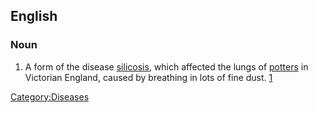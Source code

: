 {{wikipedia}}
==English==
===Noun===
{{en-noun|-|sg=[[potter]]'s [[rot]]}}
# {{UK}} A form of the disease [[silicosis]], which affected the lungs of [[potter]]s in Victorian England, caused by breathing in lots of fine dust. [http://www.stoke.gov.uk/ccm/museums/museum/2006/gladstone-pottery-museum/information-sheets/health-risks-in-a-victorian-pottery-factory.en]
[[Category:Diseases]]